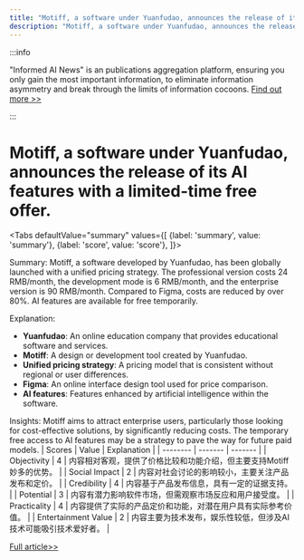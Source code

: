 ```yaml
---
title: "Motiff, a software under Yuanfudao, announces the release of its AI features with a limited-time free offer."
description: "Motiff, a software under Yuanfudao, announces the release of its AI features with a limited-time free offer."
---
```



:::info

"Informed AI News" is an publications aggregation platform, ensuring you only gain the most important information, to eliminate information asymmetry and break through the limits of information cocoons.  [Find out more >>](/docs/guides)

:::

# Motiff, a software under Yuanfudao, announces the release of its AI features with a limited-time free offer.


<Tabs
	defaultValue="summary"
	values={[
	{label: 'summary', value: 'summary'},
	{label: 'score', value: 'score'},
]}>
<TabItem value="summary">


Summary:
Motiff, a software developed by Yuanfudao, has been globally launched with a unified pricing strategy. The professional version costs 24 RMB/month, the development mode is 6 RMB/month, and the enterprise version is 90 RMB/month. Compared to Figma, costs are reduced by over 80%. AI features are available for free temporarily.

Explanation:
- **Yuanfudao**: An online education company that provides educational software and services.
- **Motiff**: A design or development tool created by Yuanfudao.
- **Unified pricing strategy**: A pricing model that is consistent without regional or user differences.
- **Figma**: An online interface design tool used for price comparison.
- **AI features**: Features enhanced by artificial intelligence within the software.

Insights:
Motiff aims to attract enterprise users, particularly those looking for cost-effective solutions, by significantly reducing costs. The temporary free access to AI features may be a strategy to pave the way for future paid models.
</TabItem>
<TabItem value="score">
	| Scores     | Value   | Explanation |
	| -------- | ------- | ------- |
	| Objectivity  | 4    | 内容相对客观，提供了价格比较和功能介绍，但主要支持Motiff妙多的优势。    |
	| Social Impact | 2     | 内容对社会讨论的影响较小，主要关注产品发布和定价。    |
	| Credibility    | 4    | 内容基于产品发布信息，具有一定的证据支持。    |
	| Potential    | 3    | 内容有潜力影响软件市场，但需观察市场反应和用户接受度。    |
	| Practicality    | 4    | 内容提供了实际的产品定价和功能，对潜在用户具有实际参考价值。    |
	| Entertainment Value    | 2    | 内容主要为技术发布，娱乐性较低，但涉及AI技术可能吸引技术爱好者。    |
</TabItem>
</Tabs>

[Full article>>](https://readhub.cn/topic/8aBmSOaHVxL)
